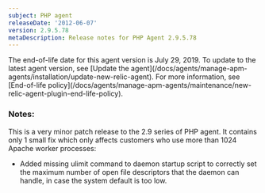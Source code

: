```yaml
---
subject: PHP agent
releaseDate: '2012-06-07'
version: 2.9.5.78
metaDescription: Release notes for PHP Agent 2.9.5.78
---
```


<Callout variant="important">
  The end-of-life date for this agent version is July 29, 2019. To update to the latest agent version, see [Update the agent](/docs/agents/manage-apm-agents/installation/update-new-relic-agent). For more information, see [End-of-life policy](/docs/agents/manage-apm-agents/maintenance/new-relic-agent-plugin-end-life-policy).
</Callout>

### Notes:

This is a very minor patch release to the 2.9 series of PHP agent. It contains only 1 small fix which only affects customers who use more than 1024 Apache worker processes:

* Added missing ulimit command to daemon startup script to correctly set the maximum number of open file descriptors that the daemon can handle, in case the system default is too low.
